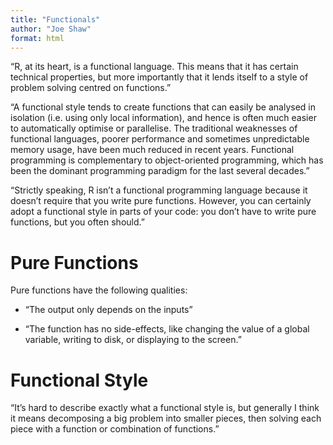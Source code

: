 ```yaml
---
title: "Functionals"
author: "Joe Shaw"
format: html
---
```


"R, at its heart, is a functional language. This means that it has certain technical properties, but more importantly that it lends itself to a style of problem solving centred on functions."

"A functional style tends to create functions that can easily be analysed in isolation (i.e. using only local information), and hence is often much easier to automatically optimise or parallelise. The traditional weaknesses of functional languages, poorer performance and sometimes unpredictable memory usage, have been much reduced in recent years. Functional programming is complementary to object-oriented programming, which has been the dominant programming paradigm for the last several decades."

"Strictly speaking, R isn’t a functional programming language because it doesn’t require that you write pure functions. However, you can certainly adopt a functional style in parts of your code: you don’t have to write pure functions, but you often should."

# Pure Functions

Pure functions have the following qualities:

- "The output only depends on the inputs"

- "The function has no side-effects, like changing the value of a global variable, writing to disk, or displaying to the screen."

# Functional Style

"It’s hard to describe exactly what a functional style is, but generally I think it means decomposing a big problem into smaller pieces, then solving each piece with a function or combination of functions."







